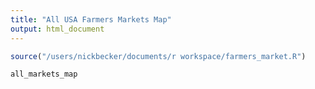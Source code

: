 ```yaml
---
title: "All USA Farmers Markets Map"
output: html_document
---
```


```r
source("/users/nickbecker/documents/r workspace/farmers_market.R")
```


```r
all_markets_map
```


